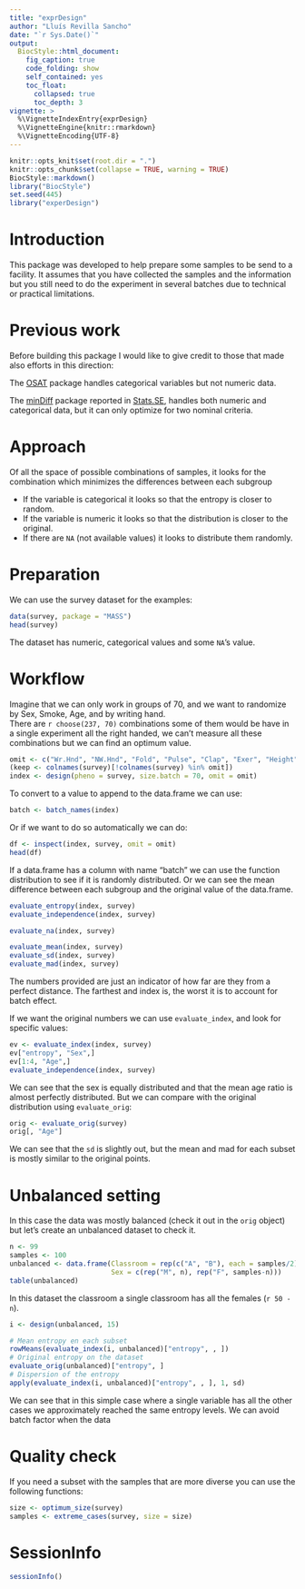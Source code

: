 ```yaml
---
title: "exprDesign"
author: "Lluís Revilla Sancho"
date: "`r Sys.Date()`"
output:
  BiocStyle::html_document:
    fig_caption: true
    code_folding: show
    self_contained: yes
    toc_float:
      collapsed: true
      toc_depth: 3
vignette: >
  %\VignetteIndexEntry{exprDesign}
  %\VignetteEngine{knitr::rmarkdown}
  %\VignetteEncoding{UTF-8}
---
```


```r
knitr::opts_knit$set(root.dir = ".")
knitr::opts_chunk$set(collapse = TRUE, warning = TRUE)
BiocStyle::markdown()
library("BiocStyle")
set.seed(445)
library("experDesign")
```

# Introduction

This package was developed to help prepare some samples to be send to a 
facility. It assumes that you have collected the samples and the information 
but you still need to do the experiment in several batches due to technical or 
practical limitations. 

# Previous work

Before building this package I would like to give credit to those that made 
also efforts in this direction:

The [OSAT](https://bioconductor.org/packages/OSAT/) package handles categorical 
variables but not numeric data.

The [minDiff](https://github.com/m-Py/minDiff) package reported in [Stats.SE](https://stats.stackexchange.com/a/326015/105234), handles both 
numeric and categorical data, but it can only optimize for two nominal criteria.

# Approach

Of all the space of possible combinations of samples, it looks for the
combination which minimizes the differences between each subgroup

 - If the variable is categorical it looks so that the entropy is closer to random.
 - If the variable is numeric it looks so that the distribution is closer to the original.
 - If there are `NA` (not available values) it looks to distribute them randomly.

# Preparation

We can use the survey dataset for the examples:
```r
data(survey, package = "MASS") 
head(survey)
```

The dataset has numeric, categorical values and some `NA`'s value.

# Workflow

Imagine that we can only work in groups of 70, and we want to randomize by Sex, 
Smoke, Age, and by writing hand.  
There are `r choose(237, 70)` combinations some of them would be have in a 
single experiment all the right handed, we can't measure all these combinations
but we can find an optimum value.

```r
omit <- c("Wr.Hnd", "NW.Hnd", "Fold", "Pulse", "Clap", "Exer", "Height", "M.I")
(keep <- colnames(survey)[!colnames(survey) %in% omit])
index <- design(pheno = survey, size.batch = 70, omit = omit)
```
To convert to a value to append to the data.frame we can use:
```r
batch <- batch_names(index)
```

Or if we want to do so automatically we can do:
```r
df <- inspect(index, survey, omit = omit)
head(df)
```

If a data.frame has a column with name "batch" we can use the function 
distribution to see if it is randomly distributed. Or we can see the mean 
difference between each subgroup and the original value of the data.frame.

```r
evaluate_entropy(index, survey)
evaluate_independence(index, survey)

evaluate_na(index, survey)

evaluate_mean(index, survey)
evaluate_sd(index, survey)
evaluate_mad(index, survey)
```

The numbers provided are just an indicator of how far are they from a perfect 
distance. The farthest and index is, the worst it is to account for batch effect.

If we want the original numbers we can use `evaluate_index`, and look for specific values:
```r
ev <- evaluate_index(index, survey)
ev["entropy", "Sex",]
ev[1:4, "Age",]
evaluate_independence(index, survey)
```

We can see that the sex is equally distributed and that the mean age ratio is 
almost perfectly distributed. But we can compare with the original distribution 
using `evaluate_orig`:

```r
orig <- evaluate_orig(survey)
orig[, "Age"]
```
We can see that the `sd` is slightly out, but the mean and mad for each subset 
is mostly similar to the original points.

# Unbalanced setting

In this case the data was mostly balanced (check it out in the `orig` object) 
but let's create an unbalanced dataset to check it.

```r
n <- 99
samples <- 100
unbalanced <- data.frame(Classroom = rep(c("A", "B"), each = samples/2),
                         Sex = c(rep("M", n), rep("F", samples-n)))
table(unbalanced)
```
In this dataset the classroom a single classroom has all the females (`r 50 -n`).

```r
i <- design(unbalanced, 15)

# Mean entropy en each subset
rowMeans(evaluate_index(i, unbalanced)["entropy", , ])
# Original entropy on the dataset
evaluate_orig(unbalanced)["entropy", ]
# Dispersion of the entropy
apply(evaluate_index(i, unbalanced)["entropy", , ], 1, sd)
```
We can see that in this simple case where a single variable has all the other cases we approximately reached the same entropy levels. We can avoid batch factor when the data

# Quality check

If you need a subset with the samples that are more diverse you can use the following functions:

```r
size <- optimum_size(survey)
samples <- extreme_cases(survey, size = size)
```


# SessionInfo

```r
sessionInfo()
```


